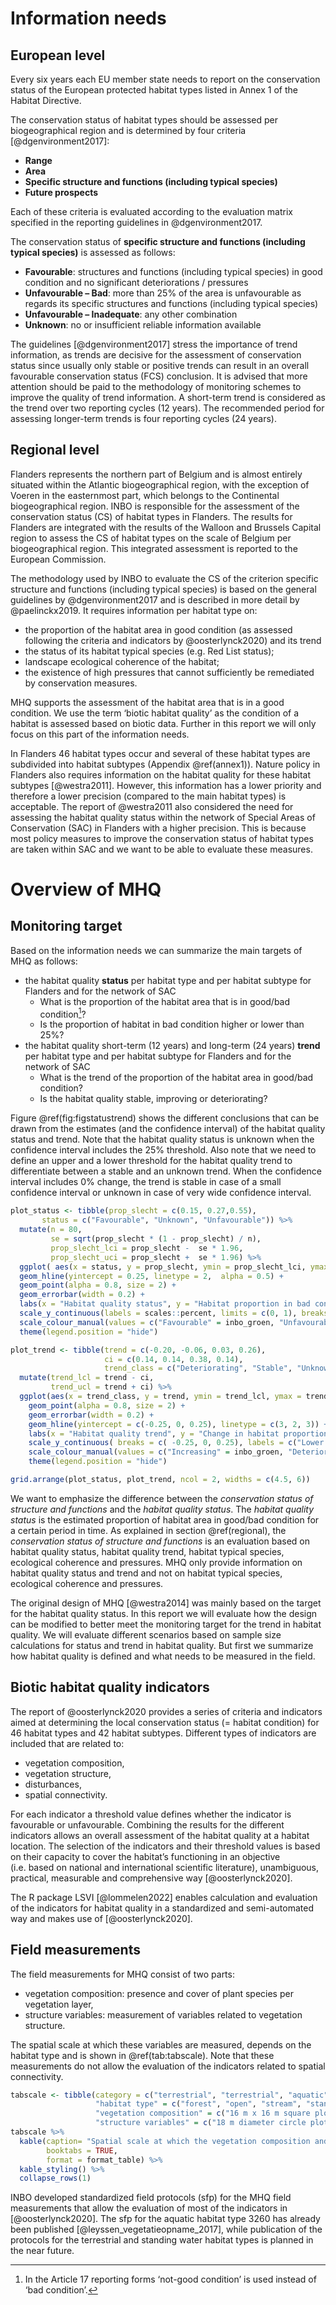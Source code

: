 
# Information needs {#information}

## European level

Every six years each EU member state needs to report on the conservation status of the European protected habitat types listed in Annex 1 of the Habitat Directive.

The conservation status of habitat types should be assessed per biogeographical region and is determined by four criteria [@dgenvironment2017]:

-   **Range**
-   **Area**
-   **Specific structure and functions (including typical species)**
-   **Future prospects**

Each of these criteria is evaluated according to the evaluation matrix specified in the reporting guidelines in @dgenvironment2017.

The conservation status of **specific structure and functions (including typical species)** is assessed as follows:

-   **Favourable**: structures and functions (including typical species) in good condition and no significant deteriorations / pressures
-   **Unfavourable -- Bad**: more than 25% of the area is unfavourable as regards its specific structures and functions (including typical species)
-   **Unfavourable -- Inadequate**: any other combination
-   **Unknown**: no or insufficient reliable information available

The guidelines [@dgenvironment2017] stress the importance of trend information, as trends are decisive for the assessment of conservation status since usually only stable or positive trends can result in an overall favourable conservation status (FCS) conclusion. It is advised that more attention should be paid to the methodology of monitoring schemes to improve the quality of trend information. A short-term trend is considered as the trend over two reporting cycles (12 years). The recommended period for assessing longer-term trends is four reporting cycles (24 years).

## Regional level {#regional}

Flanders represents the northern part of Belgium and is almost entirely situated within the Atlantic biogeographical region, with the exception of Voeren in the easternmost part, which belongs to the Continental biogeographical region. INBO is responsible for the assessment of the conservation status (CS) of habitat types in Flanders. The results for Flanders are integrated with the results of the Walloon and Brussels Capital region to assess the CS of habitat types on the scale of Belgium per biogeographical region. This integrated assessment is reported to the European Commission.

The methodology used by INBO to evaluate the CS of the criterion specific structure and functions (including typical species) is based on the general guidelines by @dgenvironment2017 and is described in more detail by @paelinckx2019. It requires information per habitat type on:

-   the proportion of the habitat area in good condition (as assessed following the criteria and indicators by @oosterlynck2020) and its trend
-   the status of its habitat typical species (e.g. Red List status);
-   landscape ecological coherence of the habitat;
-   the existence of high pressures that cannot sufficiently be remediated by conservation measures.

MHQ supports the assessment of the habitat area that is in a good condition. We use the term 'biotic habitat quality' as the condition of a habitat is assessed based on biotic data. Further in this report we will only focus on this part of the information needs.

In Flanders 46 habitat types occur and several of these habitat types are subdivided into habitat subtypes (Appendix \@ref(annex1)). Nature policy in Flanders also requires information on the habitat quality for these habitat subtypes [@westra2011]. However, this information has a lower priority and therefore a lower precision (compared to the main habitat types) is acceptable. The report of @westra2011 also considered the need for assessing the habitat quality status within the network of Special Areas of Conservation (SAC) in Flanders with a higher precision. This is because most policy measures to improve the conservation status of habitat types are taken within SAC and we want to be able to evaluate these measures.         


# Overview of MHQ {#overview}

## Monitoring target 

Based on the information needs we can summarize the main targets of MHQ as follows:

+ the habitat quality **status** per habitat type and per habitat subtype for Flanders and for the network of SAC
  + What is the proportion of the habitat area that is in good/bad condition^[In the Article 17 reporting forms 'not-good condition' is used instead of 'bad condition'.]?
  + Is the proportion of habitat in bad condition higher or lower than 25%?
  
+ the habitat quality short-term (12 years) and long-term (24 years) **trend** per habitat type and per habitat subtype for Flanders and for the network of SAC
  + What is the trend of the proportion of the habitat area in good/bad condition?
  + Is the habitat quality stable, improving or deteriorating?

Figure \@ref(fig:figstatustrend) shows the different conclusions that can be drawn from the estimates (and the confidence interval) of the habitat quality status and trend. Note that the habitat quality status is unknown when the confidence interval includes the 25% threshold. Also note that we need to define an upper and a lower threshold for the habitat quality trend to differentiate between a stable and an unknown trend. When the confidence interval includes 0% change, the trend is stable in case of a small confidence interval or unknown in case of very wide confidence interval.      
  
  
```r

plot_status <- tibble(prop_slecht = c(0.15, 0.27,0.55),
       status = c("Favourable", "Unknown", "Unfavourable")) %>%
  mutate(n = 80,
         se = sqrt(prop_slecht * (1 - prop_slecht) / n),
         prop_slecht_lci = prop_slecht -  se * 1.96,
         prop_slecht_uci = prop_slecht +  se * 1.96) %>%
  ggplot( aes(x = status, y = prop_slecht, ymin = prop_slecht_lci, ymax = prop_slecht_uci, colour = status)) +
  geom_hline(yintercept = 0.25, linetype = 2,  alpha = 0.5) +
  geom_point(alpha = 0.8, size = 2) +
  geom_errorbar(width = 0.2) +
  labs(x = "Habitat quality status", y = "Habitat proportion in bad condition", colour = "Conclusion") +
  scale_y_continuous(labels = scales::percent, limits = c(0, 1), breaks = c(0, 0.25, 0.50, 0.75, 100)) +
  scale_colour_manual(values = c("Favourable" = inbo_groen, "Unfavourable" = inbo_rood, "Unknown" = inbo_grijs)) +
  theme(legend.position = "hide")

plot_trend <- tibble(trend = c(-0.20, -0.06, 0.03, 0.26),
                     ci = c(0.14, 0.14, 0.38, 0.14),
                     trend_class = c("Deteriorating", "Stable", "Unknown", "Increasing")) %>%
  mutate(trend_lcl = trend - ci,
         trend_ucl = trend + ci) %>%
  ggplot(aes(x = trend_class, y = trend, ymin = trend_lcl, ymax = trend_ucl, colour = trend_class)) +
    geom_point(alpha = 0.8, size = 2) +
    geom_errorbar(width = 0.2) +
    geom_hline(yintercept = c(-0.25, 0, 0.25), linetype = c(3, 2, 3)) +  
    labs(x = "Habitat quality trend", y = "Change in habitat proportion in bad condition", colour = "Conclusion") +
    scale_y_continuous( breaks = c( -0.25, 0, 0.25), labels = c("Lower threshold \n(x % decrease)", "Reference \n(0 % change)", "Upper threshold \n(x % increase)")) +
    scale_colour_manual(values = c("Increasing" = inbo_groen, "Deteriorating" = inbo_rood, "Unknown" = inbo_grijs, "Stable" = inbo_groen)) +
    theme(legend.position = "hide")

grid.arrange(plot_status, plot_trend, ncol = 2, widths = c(4.5, 6))


```
We want to emphasize the difference between the *conservation status of structure and functions* and the *habitat quality status*. The *habitat quality status* is the estimated proportion of habitat area in good/bad condition for a certain period in time. As explained in section \@ref(regional), the *conservation status of structure and functions* is an evaluation based on habitat quality status, habitat quality trend, habitat typical species, ecological coherence and pressures. MHQ only provide information on habitat quality status and trend and not on habitat typical species, ecological coherence and pressures.   

The original design of MHQ [@westra2014] was mainly based on the target for the habitat quality status. In this report we will evaluate how the design can be modified to better meet the monitoring target for the trend in habitat quality. We will evaluate different scenarios based on sample size calculations for status and trend in habitat quality. But first we summarize how habitat quality is defined and what needs to be measured in the field.

## Biotic habitat quality indicators

The report of @oosterlynck2020 provides a series of criteria and indicators aimed at determining the local conservation status (= habitat condition) for 46 habitat types and 42 habitat subtypes. Different types of indicators are included that are related to:

+ vegetation composition,
+ vegetation structure,
+ disturbances,
+ spatial connectivity.

For each indicator a threshold value defines whether the indicator is favourable or unfavourable. Combining the results for the different indicators allows an overall assessment of the habitat quality at a habitat location. The selection of the indicators and their threshold values is based on their capacity to cover the habitat's functioning in an objective (i.e. based on national and international scientific literature), unambiguous, practical, measurable and comprehensive way [@oosterlynck2020]. 

The R package LSVI [@lommelen2022] enables calculation and evaluation of the indicators for habitat quality in a standardized and semi-automated way and makes use of [@oosterlynck2020].


## Field measurements

The field measurements for MHQ consist of two parts:

+ vegetation composition: presence and cover of plant species per vegetation layer,
+ structure variables: measurement of variables related to vegetation structure.

The spatial scale at which these variables are measured, depends on the habitat type and is shown in \@ref(tab:tabscale). Note that these measurements do not allow the evaluation of the indicators related to spatial connectivity.  

```r
tabscale <- tibble(category = c("terrestrial", "terrestrial", "aquatic", "aquatic"),
                   "habitat type" = c("forest", "open", "stream", "standing water"),
                   "vegetation composition" = c("16 m x 16 m square plot", "3 m x 3 m square plot", "100 m river segment", "entire water body"),
                   "structure variables" = c("18 m diameter circle plot", "18 m diameter circle plot", "100 m river segment", "entire water body"))
tabscale %>%
  kable(caption= "Spatial scale at which the vegetation composition and structure variables are measured",
        booktabs = TRUE, 
        format = format_table) %>%
  kable_styling() %>%
  collapse_rows(1)
```


INBO developed standardized field protocols (sfp) for the MHQ field measurements that allow the evaluation of most of the indicators in [@oosterlynck2020]. The sfp for the aquatic habitat type 3260 has already been published [@leyssen_vegetatieopname_2017], while publication of the protocols for the terrestrial and standing water habitat types is planned in the near future. 












